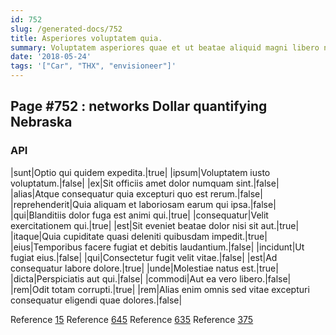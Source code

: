 ```yaml
---
id: 752
slug: /generated-docs/752
title: Asperiores voluptatem quia.
summary: Voluptatem asperiores quae et ut beatae aliquid magni libero non.
date: '2018-05-24'
tags: '["Car", "THX", "envisioneer"]'
---
```

<Partial />

## Page #752 : networks Dollar quantifying Nebraska
### API

|sunt|Optio qui quidem expedita.|true|
|ipsum|Voluptatem iusto voluptatum.|false|
|ex|Sit officiis amet dolor numquam sint.|false|
|alias|Atque consequatur quia excepturi quo est rerum.|false|
|reprehenderit|Quia aliquam et laboriosam earum qui ipsa.|false|
|qui|Blanditiis dolor fuga est animi qui.|true|
|consequatur|Velit exercitationem qui.|true|
|est|Sit eveniet beatae dolor nisi sit aut.|true|
|itaque|Quia cupiditate quasi deleniti quibusdam impedit.|true|
|eius|Temporibus facere fugiat et debitis laudantium.|false|
|incidunt|Ut fugiat eius.|false|
|qui|Consectetur fugit velit vitae.|false|
|est|Ad consequatur labore dolore.|true|
|unde|Molestiae natus est.|true|
|dicta|Perspiciatis aut qui.|false|
|commodi|Aut ea vero libero.|false|
|rem|Odit totam corrupti.|true|
|rem|Alias enim omnis sed vitae excepturi consequatur eligendi quae dolores.|false|

Reference [15](/generated-docs/15)
Reference [645](/generated-docs/645)
Reference [635](/generated-docs/635)
Reference [375](/generated-docs/375)




